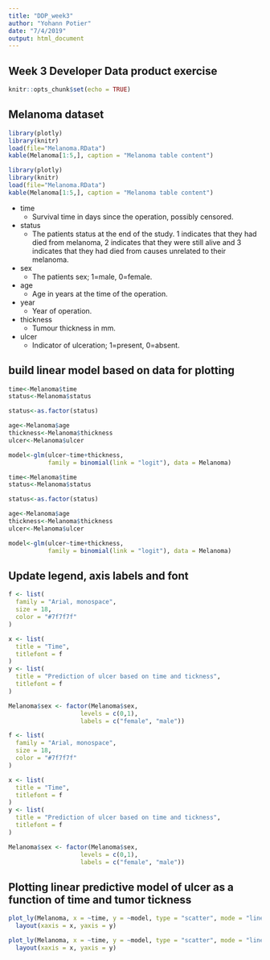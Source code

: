 ```yaml
---
title: "DDP_week3"
author: "Yohann Potier"
date: "7/4/2019"
output: html_document
---
```


## Week 3 Developer Data product exercise 
<!-- # Week 3 Developer product exercise 
# Create a web page presentation using R Markdown that features a plot created with Plotly. 
# Host your webpage on either GitHub Pages, RPubs, or NeoCities. Your webpage must contain the date that you created the document, 
# and it must contain a plot created with Plotly. 
# We would love to see you show off your creativity!-->


```r
knitr::opts_chunk$set(echo = TRUE)
```

## Melanoma dataset 
```r
library(plotly)
library(knitr)
load(file="Melanoma.RData")
kable(Melanoma[1:5,], caption = "Melanoma table content")
```

```r
library(plotly)
library(knitr)
load(file="Melanoma.RData")
kable(Melanoma[1:5,], caption = "Melanoma table content")
```


* time
  + Survival time in days since the operation, possibly censored.
* status
  + The patients status at the end of the study. 1 indicates that they had died from melanoma, 2 indicates that they were still alive and 3 indicates that they had died from causes unrelated to their melanoma.
* sex
  + The patients sex; 1=male, 0=female.
* age
  + Age in years at the time of the operation.
* year
  + Year of operation.
* thickness
  + Tumour thickness in mm.
* ulcer
  + Indicator of ulceration; 1=present, 0=absent.

## build linear model based on data for plotting
```r
time<-Melanoma$time
status<-Melanoma$status

status<-as.factor(status) 

age<-Melanoma$age
thickness<-Melanoma$thickness
ulcer<-Melanoma$ulcer

model<-glm(ulcer~time+thickness,
           family = binomial(link = "logit"), data = Melanoma)
```

```r
time<-Melanoma$time
status<-Melanoma$status

status<-as.factor(status) 

age<-Melanoma$age
thickness<-Melanoma$thickness
ulcer<-Melanoma$ulcer

model<-glm(ulcer~time+thickness,
           family = binomial(link = "logit"), data = Melanoma)
```

## Update legend, axis labels and font
```r
f <- list(
  family = "Arial, monospace",
  size = 18,
  color = "#7f7f7f"
)

x <- list(
  title = "Time",
  titlefont = f
)
y <- list(
  title = "Prediction of ulcer based on time and tickness",
  titlefont = f
)

Melanoma$sex <- factor(Melanoma$sex,
                    levels = c(0,1),
                    labels = c("female", "male"))
```

```r
f <- list(
  family = "Arial, monospace",
  size = 18,
  color = "#7f7f7f"
)

x <- list(
  title = "Time",
  titlefont = f
)
y <- list(
  title = "Prediction of ulcer based on time and tickness",
  titlefont = f
)

Melanoma$sex <- factor(Melanoma$sex,
                    levels = c(0,1),
                    labels = c("female", "male"))
```
## Plotting linear predictive model of ulcer as a function of time and tumor tickness
```r
plot_ly(Melanoma, x = ~time, y = ~model, type = "scatter", mode = "lines", color = ~factor(sex)) %>%
  layout(xaxis = x, yaxis = y)
```

```r
plot_ly(Melanoma, x = ~time, y = ~model, type = "scatter", mode = "lines", color = ~factor(sex)) %>%
  layout(xaxis = x, yaxis = y)
```
